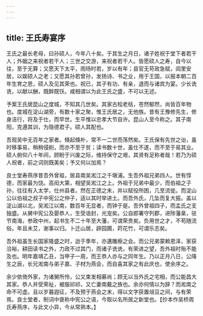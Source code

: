 ```yaml
---
---
---
```

title: 王氏寿宴序
---



王氏之最长老母，曰孙硕人，今年八十矣。于其生之月日，诸子姓祝于堂下者若干人；外姻之来祝者若干人；三世之交游，来祝者若干人。皆愿硕人之寿，自今以往，至于无算；又愿天下太平，雨旸时若，岁以有年；县官无苛政急赋，闾里安居，以娱硕人之老；又愿其孙若曾孙，发扬诗、书之业，用于王国，以报本朝二百年生育之恩，硕人及见其荣也。祝已，其子有功、有亲，退而与诸宾为宴。少长诜诜，以献以酬，既醉既饫。咸相谓以为此王氏之盛，不可以无述。

予案王氏居昆山之度城，不知其几世矣。其家古桧老栝，苍然郁然，尚皆百年物也。度城在淀山湖旁，有数十家之聚，惟王氏居之，无他族。昔有王豫修先生，修身洁行，将及于仕，而早世。生平惟以忠孝大节自许。昆山人至今称之。其子南阳，克遵其训，为隐德君子。硕人其配也。

吾观吴中无百年之家者。倏起倏朴，常不一二世而荡然矣。王氏保有先世之诒，虽时移事易，稍稍侵削，而亦不至于贫；读书数十世，虽仕不遂，而不至于易其业。硕人俯仰八十年间，顾盼于兴废之际，维持保守之艰，其贤有足称者哉！若乃为硕人祝者，前之词则既美矣；予又何以加焉？

良士堂寿燕序昔吾外曾祖，居县南吴淞江之千墩浦。生吾外祖兄弟四人。世有惇德，而家最为饶。高闳大第，相望吴淞江之上。外祖于兄弟中最少，而伯祖之子孙，往往有入太学，仕州县者。然在正德之末，并以赋役所困，几至流徙。而淀山公以伯祖之叔子中宪公之仲子，适以其时举进土。而吾外氏，几坠而复大振。盖以淀山湖以北，吴淞江以南，数百年无显者，而钟于是。吾外曾祖四子，而孟氏之支独盛。从舅中宪公及晏恭人，生受诰封，光宠矣。公自郎署守列郡，进陟藩臬，驻节南海，参政中州，起书生不二十年至大藩，可谓荣贵矣。负用世之才，不苟随流俗。年且未艾，谢事以归。卜迁山居，辟园圃，莳花竹，可谓乐志矣。

吾外祖虽生长国家隆盛之时，迨于季年，亦遘雕瘵之会。而公兄弟蒙赖恩泽，家获洽裕，耕田读书之外，力政不过其门，而诸子诜诜，有荣进之望，吾外祖时殆不能及也。明年嘉靖乙丑，当甲子一周，而王恭人亦与之同年生。乃以正月八日，公降生之辰，长兄淞南与弟子嘉、子材为燕会，而自喜其家之有此庆也，使余序之。

余少依倚外家，为诸舅所怜，公又束发相募尚；顾无以当外氏之宅相，而公能昌大其家。恭人并受荣祉，被服祁祁，又亡妻南戴之族也。余亦何情以为辞？而淞南之命不可虚。且以岁暮遐征，不及预于燕会之末，得以文字获置俎豆之间，与有荣焉。良士堂者，制词中褒称中宪公之语，今取以名所居之新堂也。【抄本作吴桥周氏寿燕序，与此文小异，今从常熟本。】